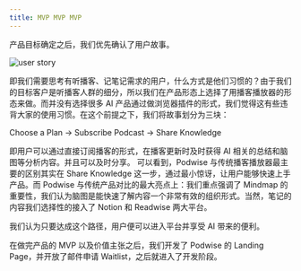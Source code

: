 ```yaml
---
title: MVP MVP MVP
---
```


产品目标确定之后，我们优先确认了用户故事。

![user story](/attachments/idea/userstory.png)

即我们需要思考有听播客、记笔记需求的用户，什么方式是他们习惯的？由于我们的目标客户是听播客人群的细分，所以我们在产品形态上选择了用播客播放器的形态来做。而并没有选择很多 AI 产品通过做浏览器插件的形式，我们觉得这有些违背大家的使用习惯。在这个前提之下，我们将故事划分为三块：

Choose a Plan -> Subscribe Podcast -> Share Knowledge

即用户可以通过直接订阅播客的形式，在播客更新时及时获得 AI 相关的总结和脑图等分析内容。并且可以及时分享。 可以看到，Podwise 与传统播客播放器最主要的区别其实在 Share Knowledge 这一步，通过最小惊讶，让用户能够快速上手产品。而 Podwise 与传统产品对比的最大亮点上：我们重点强调了 Mindmap 的重要性，我们认为脑图是能快速了解内容一个非常有效的组织形式。当然，笔记的内容我们选择性的接入了 Notion 和 Readwise 两大平台。

我们认为只要达成这个路径，用户便可以进入平台并享受 AI 带来的便利。

在做完产品的 MVP 以及价值主张之后，我们开发了 Podwise 的 Landing Page，并开放了邮件申请 Waitlist，之后就进入了开发阶段。
